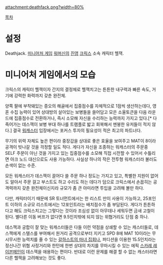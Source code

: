 attachment:deathfack.png?width=80%

[[목차]]
= 설정 =
Deathjack. [[미니어처 게임]] [[워머신]]의 [[진영]] [[크릭스]] 소속 캐릭터 헬잭.


= 미니어처 게임에서의 모습 =
크릭스의 캐릭터 헬잭이자 간지의 결정체로 헬잭치고는 튼튼한 내구력과 빠른 속도, 거기에 강력한 화력까지 갖춘 완전체. 

양쪽 팔에 부착돼있는 증오의 해골에서 집중점수를 자체적으로 1점씩 생산하는데다, 영혼 수집 능력이 있어 상대방의 살아있는 보병들을 쓸어담고 모은 소울토큰을 다음 라운드에 집중점수로 전환하거나, 즉시 소모해 자신을 수리하는 능력까지 가지고 있다.[* 다 죽어가는 데스잭이 보병 부대 하나를 트램플로 밟고 회복해서 멘붕한 유저들이 적지 않다.] 결국 [[워캐스터]] 입장에서는 포커스 투자의 필요성이 적은 최고의 파트너다.

무기의 위력 자체도 높은 편이라 중장갑을 상대로 좋은 효율을 보여주고 MAT이 8이라 공격이 빗나갈 것을 걱정할 일도 적다. 게다가 자신을 조종하는 워캐스터의 주문중 SELF 주문이 아닌 것을 가지고 있는 집중점수를 소모해 직접 시전할 수 있어서 수틀리면 아크 노드 대신으로도 사용 가능하다. 사실상 하나의 작은 전투형 워캐스터라 불러도 손색이 없는 수준. 

모든 워캐스터가 데스잭이 끌어다 쓸 주문 하나 정도는 가지고 있고, 특별한 지원이 없어도 알아서 주문 걸고 부스트도 하고 수리도 하는 데다가 덤으로 크릭스에서 손꼽히는 공격력까지 갖춘 완전체이신지라 규모가 좀 큰 아미라면 투입을 고려해 볼만 하다. 

다만, 캐릭터이기 때문에 SR 토너먼트에서는 한 리스트 만이 사용이 가능하고, 25포인트 이하의 소규모 리스트에서는 12포인트라는 배치점수가 좀 부담된다. 게다가 튼튼하다고 해도 크릭스치고는 그렇다는 것이라 조심성 없이 아무데나 세워두면 금새 고철이 된다. 별다른 이동 버프가 없다면 9.5인치밖에 되지 않는 위협거리도 단점 중 하나. 

데스잭과 궁합이 잘 맞는 워캐스터들은 다들 이런 약점을 상쇄할 수 있는 캐스터들로, 데스잭에게 스텔스를 부여해서 원거리 공격으로부터 지키고 SPD 8에 MAT 10이라는 무시무시한 능력치를 줄 수 있는 [[갈하스트의 마녀 집회]]나, 퍼디션을 이용한 15.5인치라는 정신나간 위협 사정거리와 한턴에 한번 상대의 차지를 무마시킬 수 있는 에픽 [[스카레 레이븐메인]]이 데스잭을 애용하는 편이다. 반대로 이런 문제를 해결 할 수 없는 캐스터라면 다른 헬잭을 고려해보는 것도 좋다.
